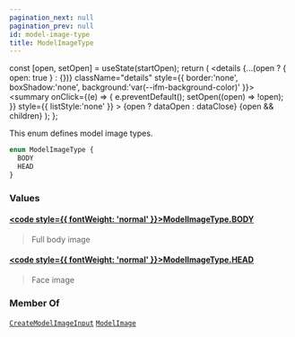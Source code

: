 ```yaml
---
pagination_next: null
pagination_prev: null
id: model-image-type
title: ModelImageType
---
```









  const [open, setOpen] = useState(startOpen);
  return (
    <details {...(open ? { open: true } : {})} className="details" style={{ border:'none', boxShadow:'none', background:'var(--ifm-background-color)' }}>
      <summary
        onClick={(e) => {
          e.preventDefault();
          setOpen((open) => !open);
        }}
        style={{ listStyle:'none' }}
      >
      {open ? dataOpen : dataClose}
      </summary>
      {open && children}
    </details>
  );
};








This enum defines model image types.


```graphql
enum ModelImageType {
  BODY
  HEAD
}
```




### Values

#### [<code style={{ fontWeight: 'normal' }}>ModelImageType.<b>BODY</b></code>](#)  
> 
> 
> Full body image
> 

#### [<code style={{ fontWeight: 'normal' }}>ModelImageType.<b>HEAD</b></code>](#)  
> 
> 
> Face image
> 





### Member Of

[`CreateModelImageInput`](/types/inputs/create-model-image-input)  <Badge class="badge badge--secondary" text="input"/><Bullet />[`ModelImage`](/types/objects/model-image)  <Badge class="badge badge--secondary" text="object"/>

